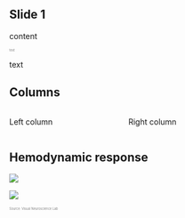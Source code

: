 ## Slide 1

content

<footer style="font-size: 0.4em; color: gray;">

text

</footer>

::: notes
text
:::

## Columns
:::: {.columns}

::: {.column width="40%"}
Left column
:::

::: {.column width="60%"}
Right column
:::

::::


## Hemodynamic response

::: {.content-visible unless-format="pdf"}
![](images/ezgif.com-add-text-2.gif)
:::

::: {.content-visible when-format="pdf"}
![](images/ezgif.com-add-text-2.png)
:::


<footer style="font-size: 0.4em; color: gray;">

Source: Visual Neuroscience Lab

</footer>

::: notes
:::
